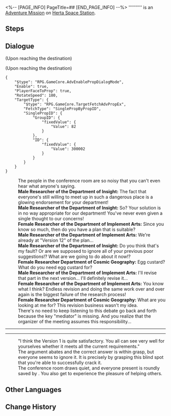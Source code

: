 <%-- [PAGE_INFO]
PageTitle=##
[END_PAGE_INFO] --%>
{{Stub|Dialogue.}}
{{Mission Infobox
|id            = 4040008
|title         = 
|image         = <!--Mission .png-->
|type          = Adventure
|event_name    = 
|chapter       = 
|requirements  = [[Trailblaze Mission]] ''[[Lingering Shadows]]'' completed
|summary       = <!--official mission summary from Fate's Atlas-->
|characters    = Female Researcher Department of Cosmic Geography; Female Researcher of the Department of Implement Arts; Male Researcher of the Department of Implement Arts; Male Researcher of the Department of Insight; Trailblazer
|startLocation = [[Herta Space Station]] - [[Supply Zone]]
|world         = Herta Space Station
|area          = Supply Zone
|prev          = 
|next          = 
|rewards       = Condensed Aether*1; Hertareum*20
}}
'''''''''' is an [[Adventure Mission]] on [[Herta Space Station]].

==Steps==


<!--
==Gameplay Notes==

--><!--
==Trial Character==

-->
==Dialogue==
{{Stub Dialogue}}
;(Upon reaching the destination)

;(Upon reaching the destination)
<pre>{
	"$type": "RPG.GameCore.AdvEnablePropDialogMode",
	"Enable": true,
	"PlayerFaceToProp": true,
	"RotateSpeed": 180,
	"TargetType": {
		"$type": "RPG.GameCore.TargetFetchAdvPropEx",
		"FetchType": "SinglePropByPropID",
		"SinglePropID": {
			"GroupID": {
				"fixedValue": {
					"Value": 82
				}
			},
			"ID": {
				"fixedValue": {
					"Value": 300002
				}
			}
		}
	}
}</pre>
:The people in the conference room are so noisy that you can't even hear what anyone's saying.
:'''Male Researcher of the Department of Insight:''' The fact that everyone's still willing to meet up in such a dangerous place is a glowing endorsement for your department!
:'''Male Researcher of the Department of Insight:''' So? Your solution is in no way appropriate for our department! You've never even given a single thought to our concerns!
:'''Female Researcher of the Department of Implement Arts:''' Since you know so much, then do you have a plan that is suitable?
:'''Male Researcher of the Department of Implement Arts:''' We're already at "Version 12" of the plan...
:'''Male Researcher of the Department of Insight:''' Do you think that's my fault? Or are we supposed to ignore all of your previous poor suggestions!? What are we going to do about it now!?
:'''Female Researcher Department of Cosmic Geography:''' Egg custard? What do you need egg custard for?
:'''Male Researcher of the Department of Implement Arts:''' I'll revise that part in the next version... I'll definitely revise it...
:'''Female Researcher of the Department of Implement Arts:''' You know what I think? Endless revision and doing the same work over and over again is the biggest failure of the research process!
:'''Female Researcher Department of Cosmic Geography:''' What are you looking at me for? This revision business wasn't my idea.
:There's no need to keep listening to this debate go back and forth because the key "mediator" is missing. And you realize that the organizer of the meeting assumes this responsibility...
:<!--1.5-second delay-->
----
----
:"I think the Version 1 is quite satisfactory. You all can see very well for yourselves whether it meets all the current requirements."
:The argument abates and the correct answer is within grasp, but everyone seems to ignore it. It is precisely by grasping this blind spot that you're able to successfully crack it.
:The conference room draws quiet, and everyone present is roundly saved by {{Color|keyword|nobold=1|Version 1}}. You also get to experience the pleasure of helping others.
{{Dialogue End}}

==Other Languages==
{{Other Languages
|en   = 
|zhs  = 
|zht  = 
|ja   = 
|ko   = 
|es   = 
|fr   = 
|ru   = 
|th   = 
|vi   = 
|de   = 
|id   = 
|pt   = 
}}

==Change History==
{{Change History|1.0}}
